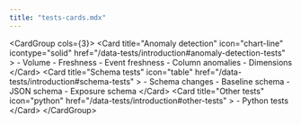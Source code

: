 ```yaml
---
title: "tests-cards.mdx"
---
```


&lt;CardGroup cols={3}&gt;
  &lt;Card
    title="Anomaly detection"
    icon="chart-line"
    icontype="solid"
    href="/data-tests/introduction#anomaly-detection-tests"
  &gt;
    - Volume 
    - Freshness 
    - Event freshness 
    - Column anomalies 
    - Dimensions
  &lt;/Card&gt;
  &lt;Card
    title="Schema tests"
    icon="table"
    href="/data-tests/introduction#schema-tests"
  &gt;
    - Schema changes 
    - Baseline schema 
    - JSON schema 
    - Exposure schema
  &lt;/Card&gt;
  &lt;Card
    title="Other tests"
    icon="python"
    href="/data-tests/introduction#other-tests"
  &gt;
    - Python tests
  &lt;/Card&gt;
&lt;/CardGroup&gt;
